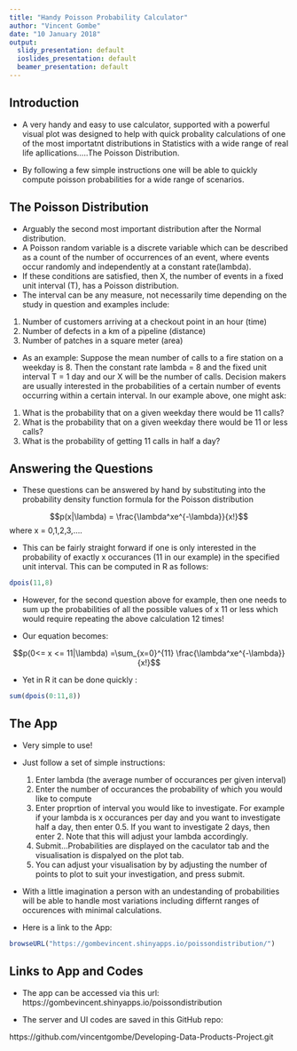 ---
title: "Handy Poisson Probability Calculator"
author: "Vincent Gombe"
date: "10 January 2018"
output:
  slidy_presentation: default
  ioslides_presentation: default
  beamer_presentation: default
---


## Introduction 

- A very handy and easy to use calculator, supported with a powerful visual plot was designed to help with quick probality calculations of one of the most importatnt distributions in Statistics with a wide range of real life apllications.....The Poisson Distribution.

- By following a few simple instructions one will be able to quickly compute poisson probabilities for a wide range of scenarios.

## The Poisson Distribution

- Arguably the second most important distribution after the Normal distribution.
- A Poisson random variable is a discrete variable which can be described as a count of the number of occurrences of an event, where events occur randomly and independently at a constant rate(lambda). 
- If these conditions are satisfied, then X, the number of events in a fixed unit interval (T), has a Poisson distribution.
- The interval can be any measure, not necessarily time depending on the study in question and examples include:

1.	Number of customers arriving at a checkout point in an hour (time)
2.	Number of defects in a km of a pipeline (distance)
3.	Number of patches in a square meter (area)
- As an example:
Suppose the mean number of calls to a fire station on a weekday is 8. 
Then the constant rate lambda = 8 and the fixed unit interval T = 1 day and our X will be the number of calls. 
Decision makers are usually interested in the probabilities of a certain number of events occurring within a certain interval. In our example above, one might ask:
1.	What is the probability that on a given weekday there would be 11 calls?
2.	What is the probability that on a given weekday there would be 11 or less calls?
3.	What is the probability of getting 11 calls in half a day?

## Answering the Questions

- These questions can be answered by hand by substituting into the probability density function formula for the Poisson distribution 

$$p(x|\lambda) = \frac{\lambda^xe^{-\lambda}}{x!}$$
where x = 0,1,2,3,....

- This can be fairly straight forward if one is only interested in the probability of exactly x occurances (11 in our example) in the specified unit interval. This can be computed in R as follows:

```{r echo=TRUE}
dpois(11,8)
```

- However, for the second question above for example, then one needs to sum up the probabilities of all the possible values of x 11 or less which would require repeating the above calculation 12 times!

- Our equation becomes:

$$p(0<= x <= 11|\lambda) =\sum_{x=0}^{11} \frac{\lambda^xe^{-\lambda}}{x!}$$


- Yet in R it can be done quickly :

```{r echo=TRUE}
sum(dpois(0:11,8))
```



## The App

- Very simple to use!
- Just follow a set of simple instructions:

  1. Enter lambda (the average number of occurances per given interval)
  2. Enter the number of occurances the probability of which you would like to compute
  3. Enter proprtion of interval you would like to investigate. For example if your lambda is x occurances per day and you want to investigate half a day, then enter 0.5. If you want to investigate 2 days, then enter 2. Note that this will adjust your lambda accordingly.
  4. Submit...Probabilities are displayed on the caculator tab and the visualisation is dispalyed on the plot tab.
  5. You can adjust your visualisation by by adjusting the number of points to plot to suit your investigation, and press submit.

- With a little imagination a person with an undestanding of probabilities will be able to handle most variations including differnt ranges of occurences with minimal calculations.

- Here is a link to the App: 
```{r echo=TRUE}

browseURL("https://gombevincent.shinyapps.io/poissondistribution/")
```

## Links to App and Codes

- The app can be accessed via this url: https://gombevincent.shinyapps.io/poissondistribution

- The server and UI codes are saved in this GitHub repo:

https://github.com/vincentgombe/Developing-Data-Products-Project.git

